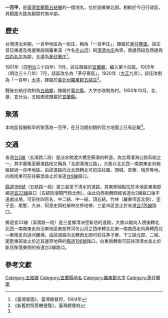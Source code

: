 {{noteTA
|1 = zh-cn:庄; zh-hk:庄; zh-tw:庄;
}}
'''一百甲'''，是[[臺灣|臺灣]][[宜蘭縣|宜蘭縣]][[五結鄉|五結鄉]]的一個地名，位於該鄉東北部。相較於今日行政區，其範圍大致為錦眾村南半部。

==歷史==
台灣清治末期，一百甲地區為一街庄，稱為「一百甲庄」，隸屬於[[茅仔藔堡|茅仔藔堡]]。該庄昔日東邊及南邊東段隔羅東溪（今名[[冬山河|冬山河]]）與[[頂清水庄|頂清水庄]]為界，南邊西段及西邊與[[四百名庄|四百名庄]]為鄰，北邊為[[茅仔藔庄|茅仔藔庄]]<ref name="臺灣堡圖">《臺灣堡圖》，臺灣總督府，1904年</ref>。

1901年（日[[明治|明治]]三十四年）11月，該庄隸屬於[[宜蘭廳|宜蘭廳]]，編入第十四區。1905年（明治三十八年）7月，該區改名為「茅仔寮區」。1920年（[[大正|大正]]九年），該庄改制為「一百甲」[[大字|大字]]，隸屬於[[臺北州|臺北州]][[羅東郡|羅東郡]][[五結庄|五結庄]]<ref>《新舊對照管轄便覽》，臺灣總督府</ref>。

戰後五結庄改制為[[五結鄉|五結鄉]]，隸屬於[[臺北縣|臺北縣]]，大字亦改制為村。1950年10月，北、基、宜分治，五結鄉改隸屬於[[宜蘭縣|宜蘭縣]]。

==聚落==
本地區發展較早的聚落為一百甲，在日治期初期的官方地圖上已有記載<ref name="臺灣堡圖"/>。

==交通==
省道[[台2線|台2線]]（五濱路二段）是淡水關渡大橋至蘇澳的幹道，為台灣濱海公路系統之一，其中基隆至蘇澳路段又稱為「北部濱海公路」，大致以北北西－南南東走向蜿蜒經過一百甲地區。由該道路向北北西轉北可前往壯圍、頭城、貢寮、瑞芳等地，向南南東可前往蘇澳並止於省道[[台9線|台9線]]路口。

[[縣道196號|縣道196號]]（五結路一段）是三星至下清水的道路，其東側端點位於本地區東南部鄉道[[宜22線|宜22線]]路口（五結防潮閘門西北側）。由此向西南轉西經省道台2線路口後不遠處出境，可前往四百名、中二結、中一結、頂五結、竹林（羅東市區北側）、歪子歪、尾塹、大洲、阿里史與紅柴林交界地帶、三星市區並止於省道[[台7丙線|台7丙線]]路口。

鄉道宜22線（溪濱路一段）是三星鄉清洲至新店的道路，大致以縱向入境後轉北北西—南南東走向沿東地區東部界河冬山河之西岸轉北北東—南南西走向再轉西北—東南走向過河離境。由該道路向北轉西北西可前往茅子寮、下三結北部、二結、尾塹東部並止於近其邊界地帶的[[縣道196號|縣道196號]]路口，向東南轉南可前往頂清水並止於新店聚落東側的省道台2線路口。

==參考文獻==
{{reflist}}

{{羅東郡}}

[[Category:五結鄉|Category:五結鄉]]
[[Category:宜蘭縣地名|Category:宜蘭縣地名]]
[[Category:羅東郡大字|Category:羅東郡大字]]
[[Category:茅仔藔堡|Category:茅仔藔堡]]